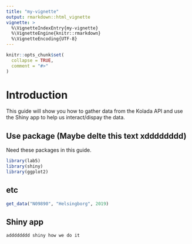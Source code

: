 ```yaml
---
title: "my-vignette"
output: rmarkdown::html_vignette
vignette: >
  %\VignetteIndexEntry{my-vignette}
  %\VignetteEngine{knitr::rmarkdown}
  %\VignetteEncoding{UTF-8}
---
```


```r
knitr::opts_chunk$set(
  collapse = TRUE,
  comment = "#>"
)
```

# Introduction 
This guide will show you how to gather data from the Kolada API and use the Shiny app to help us interact/dispay the data. 

## Use package (Maybe delte this text xdddddddd)
Need these packages in this guide.
```r
library(lab5)
library(shiny)
library(ggplot2)
```



## etc
```r
get_data("N09890", "Helsingborg", 2019)

```


## Shiny app
```r
adddddddd shiny how we do it
```


